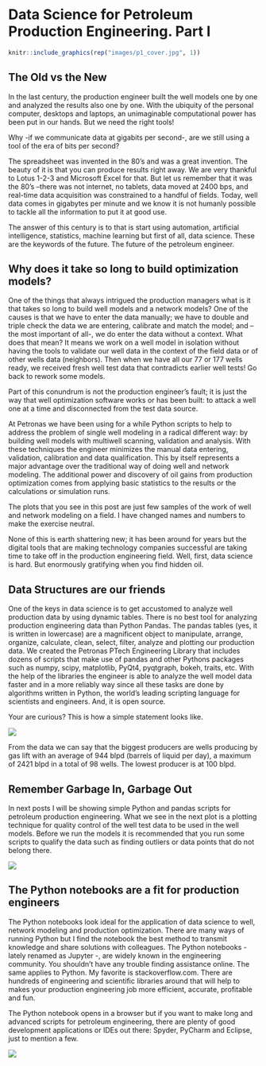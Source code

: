 
# Data Science for Petroleum Production Engineering. Part I

```r
knitr::include_graphics(rep("images/p1_cover.jpg", 1))
```


## The Old vs the New
In the last century, the production engineer built the well models one by one and analyzed the results also one by one. With the ubiquity of the personal computer, desktops and laptops, an unimaginable computational power has been put in our hands. But we need the right tools!

Why -if we communicate data at gigabits per second-, are we still using a tool of the era of bits per second?


The spreadsheet was invented in the 80’s and was a great invention. The beauty of it is that you can produce results right away. We are very thankful to Lotus 1-2-3 and Microsoft Excel for that. But let us remember that it was the 80’s –there was not internet, no tablets, data moved at 2400 bps, and real-time data acquisition was constrained to a handful of fields. Today, well data comes in gigabytes per minute and we know it is not humanly possible to tackle all the information to put it at good use.

The answer of this century is to that is start using automation, artificial intelligence, statistics, machine learning but first of all, data science. These are the keywords of the future. The future of the petroleum engineer.

## Why does it take so long to build optimization models?

One of the things that always intrigued the production managers what is it that takes so long to build well models and a network models? One of the causes is that we have to enter the data manually; we have to double and triple check the data we are entering, calibrate and match the model; and – the most important of all-, we do enter the data without a context. What does that mean? It means we work on a well model in isolation without having the tools to validate our well data in the context of the field data or of other wells data (neighbors). Then when we have all our 77 or 177 wells ready, we received fresh well test data that contradicts earlier well tests! Go back to rework some models.

Part of this conundrum is not the production engineer’s fault; it is just the way that well optimization software works or has been built: to attack a well one at a time and disconnected from the test data source.

At Petronas we have been using for a while Python scripts to help to address the problem of single well modeling in a radical different way: by building well models with multiwell scanning, validation and analysis. With these techniques the engineer minimizes the manual data entering, validation, calibration and data qualification. This by itself represents a major advantage over the traditional way of doing well and network modeling. The additional power and discovery of oil gains from production optimization comes from applying basic statistics to the results or the calculations or simulation runs. 

The plots that you see in this post are just few samples of the work of well and network modeling on a field. I have changed names and numbers to make the exercise neutral.

None of this is earth shattering new; it has been around for years but the digital tools that are making technology companies successful are taking time to take off in the production engineering field. Well, first, data science is hard. But enormously gratifying when you find hidden oil.

## Data Structures are our friends

One of the keys in data science is to get accustomed to analyze well production data by using dynamic tables. There is no best tool for analyzing production engineering data than Python Pandas. The pandas tables (yes, it is written in lowercase) are a magnificent object to manipulate, arrange, organize, calculate, clean, select, filter, analyze and plotting our production data. We created the Petronas PTech Engineering Library that includes dozens of scripts that make use of pandas and other Pythons packages such as numpy, scipy, matplotlib, PyQt4, pyqtgraph, bokeh, traits, etc.  With the help of the libraries the engineer is able to analyze the well model data faster and in a more reliably way since all these tasks are done by algorithms written in Python, the world’s leading scripting language for scientists and engineers. And, it is open source.

Your are curious? This is how a simple statement looks like.

![](images/grouping_al_methods.jpg)

From the data we can say that the biggest producers are wells producing by gas lift with an average of 944 blpd (barrels of liquid per day), a maximum of 2421 blpd in a total of 98 wells. The lowest producer is at 100 blpd.

## Remember Garbage In, Garbage Out

 In next posts I will be showing simple Python and pandas scripts for petroleum production engineering. What we see in the next plot is a plotting technique for quality control of the well test data to be used in the well models. Before we run the models it is recommended that you run some scripts to qualify the data such as finding outliers or data points that do not belong there. 

![](images/welltest_variables.jpg)

## The Python notebooks are a fit for production engineers

The Python notebooks look ideal for the application of data science to well, network modeling and production optimization. There are many ways of running Python but I find the notebook the best method to transmit knowledge and share solutions with colleagues. The Python notebooks -lately renamed as Jupyter -, are widely known in the engineering community. You shouldn’t have any trouble finding assistance online. The same applies to Python. My favorite is stackoverflow.com. There are hundreds of engineering and scientific libraries around that will help to makes your production engineering job more efficient, accurate, profitable and fun.

The Python notebook opens in a browser but if you want to make long and advanced scripts for petroleum engineering, there are plenty of good development applications or IDEs out there: Spyder, PyCharm and Eclipse, just to mention a few.

![](./images/notebook.jpg)


